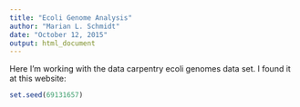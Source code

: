 ```yaml
---
title: "Ecoli Genome Analysis"
author: "Marian L. Schmidt"
date: "October 12, 2015"
output: html_document
---
```


Here I'm working with the data carpentry ecoli genomes data set.  I found it at this website:  


```r
set.seed(69131657)
```

